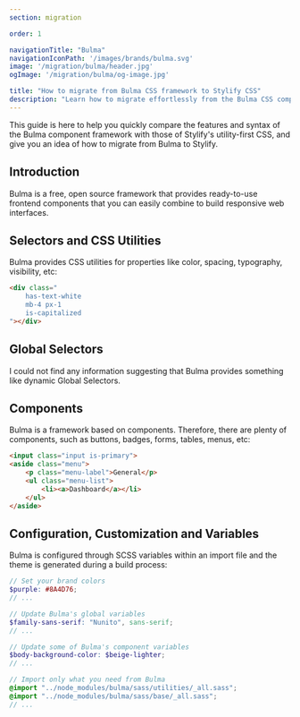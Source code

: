 ```yaml
---
section: migration

order: 1

navigationTitle: "Bulma"
navigationIconPath: '/images/brands/bulma.svg'
image: '/migration/bulma/header.jpg'
ogImage: '/migration/bulma/og-image.jpg'

title: "How to migrate from Bulma CSS framework to Stylify CSS"
description: "Learn how to migrate effortlessly from the Bulma CSS component framework to Stylify's utility-first CSS and code faster with less code."
---
```


This guide is here to help you quickly compare the features and syntax of the Bulma component framework with those of Stylify's utility-first CSS, and give you an idea of how to migrate from Bulma to Stylify.

<MigrationNote />

## Introduction
Bulma is a free, open source framework that provides ready-to-use frontend components that you can easily combine to build responsive web interfaces.

<MigrationStylifyDescription />

## Selectors and CSS Utilities

<MigrationCodeBlock image="bulma.svg">
<div slot="tool">

Bulma provides CSS utilities for properties like color, spacing, typography, visibility, etc:

```html
<div class="
	has-text-white
	mb-4 px-1
	is-capitalized
"></div>
```

</div>
<div slot="stylify">

<MigrationStylifySelectors />

</div>
</MigrationCodeBlock>


## Global Selectors

<MigrationCodeBlock image="bulma.svg">
<div slot="tool">

I could not find any information suggesting that Bulma provides something like dynamic Global Selectors.

</div>
<div slot="stylify">

<MigrationStylifyCustomSelectors />

</div>
</MigrationCodeBlock>

## Components
<MigrationCodeBlock image="bulma.svg">
<div slot="tool">

Bulma is a framework based on components. Therefore, there are plenty of components, such as buttons, badges, forms, tables, menus, etc:

```html
<input class="input is-primary">
<aside class="menu">
	<p class="menu-label">General</p>
	<ul class="menu-list">
		<li><a>Dashboard</a></li>
	</ul>
</aside>
```

</div>
<div slot="stylify">

<MigrationStylifyComponents />

</div>
</MigrationCodeBlock>

## Configuration, Customization and Variables
<MigrationCodeBlock image="bulma.svg">
<div slot="tool">

Bulma is configured through SCSS variables within an import file and the theme is generated during a build process:

```scss
// Set your brand colors
$purple: #8A4D76;
// ...

// Update Bulma's global variables
$family-sans-serif: "Nunito", sans-serif;
// ...

// Update some of Bulma's component variables
$body-background-color: $beige-lighter;
// ...

// Import only what you need from Bulma
@import "../node_modules/bulma/sass/utilities/_all.sass";
@import "../node_modules/bulma/sass/base/_all.sass";
// ...
```

</div>
<div slot="stylify">

<MigrationStylifyVariables />
</div>
</MigrationCodeBlock>

<MigrationPageFooter />
